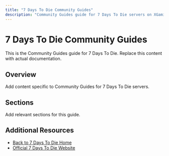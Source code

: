 ```yaml
---
title: "7 Days To Die Community Guides"
description: "Community Guides guide for 7 Days To Die servers on XGamingServer"
---
```


# 7 Days To Die Community Guides

This is the Community Guides guide for 7 Days To Die. Replace this content with actual documentation.

## Overview

Add content specific to Community Guides for 7 Days To Die servers.

## Sections

Add relevant sections for this guide.

## Additional Resources

- [Back to 7 Days To Die Home](./index)
- [Official 7 Days To Die Website](https://example.com)
